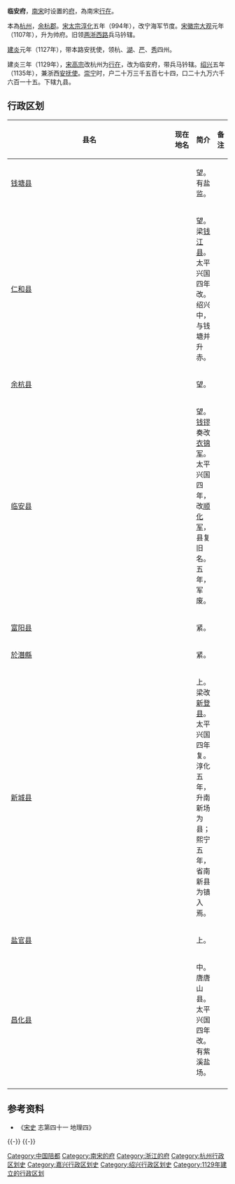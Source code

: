 '''临安府'''，[[南宋|南宋]]时设置的[[府_(行政区划)|府]]，為南宋[[行在|行在]]。

本為[[杭州_(古代)|杭州]]，[[余杭郡|余杭郡]]。[[宋太宗|宋太宗]][[淳化_(年号)|淳化]]五年（994年），改宁海军节度。[[宋徽宗|宋徽宗]][[大观_(年号)|大观]]元年（1107年），升为帅府。旧领[[两浙西路|两浙西路]]兵马钤辖。

[[建炎|建炎]]元年（1127年），带本路安抚使，领杭、[[湖州_(隋朝)|湖]]、[[严州_(浙江)|严]]、[[秀州|秀]]四州。

建炎三年（1129年），[[宋高宗|宋高宗]]改杭州为[[行在|行在]]，改为临安府，带兵马钤辖。[[紹興_(南宋)|绍兴]]五年（1135年），兼浙西[[安抚使|安抚使]]。[[崇宁|崇宁]]时，户二十万三千五百七十四，口二十九万六千六百一十五。下辖九县。

== 行政区划 ==
{| border="2" cellpadding="4" cellspacing="1" style="background: #f9f9f9;font-size:95%; border: 1px #aaa solid; border-collapse: collapse;"
|- bgcolor="#B0C4DE" align="center"
!width=8%|县名
!width=10%|现在地名
!简介
!备注
|-
|[[钱塘县|钱塘县]]||||望。有盐监。||
|-
|[[仁和县|仁和县]]||||望。梁[[钱江县|钱江县]]。太平兴国四年改。绍兴中，与钱塘并升赤。||
|-
|[[余杭县|余杭县]]||||望。||
|-
|[[临安县|临安县]]||||望。[[钱镠|钱镠]]奏改[[衣锦军|衣锦军]]。太平兴国四年，改[[顺化军|顺化军]]，县复旧名。五年，军废。||
|-
|[[富阳县|富阳县]]||||紧。||
|-
|[[於潛縣|於潛縣]]||||紧。||
|-
|[[新登縣|新城县]]||||上。梁改[[新登县|新登县]]。太平兴国四年复。淳化五年，升南新场为县；熙宁五年，省南新县为镇入焉。||
|-
|[[盐官县|盐官县]]||||上。||
|-
|[[昌化县_(北宋)|昌化县]]||||中。唐唐山县。太平兴国四年改。有紫溪盐场。||
|-
|}

== 参考资料 ==
*《[[宋史|宋史]] 志第四十一 地理四》

{{-}}
{{-}}
{{s-start}}
{{s-bef|before=[[東京開封府|東京開封府]]（[[北宋|北宋]]）|row=1}}
{{s-ttl|title=[[中國首都|中國首都]]（南方）
|years=1129年－1276年|row=1}}
{{s-aft|after=[[元大都|元大都]]（[[元朝|元朝]]）|row=1}}
{{end}}

{{南宋行政区划|nocat}}
{{中国都城|nocat}}
{{DEFAULTSORT:L}}
[[Category:中国陪都|Category:中国陪都]]
[[Category:南宋的府|Category:南宋的府]]
[[Category:浙江的府|Category:浙江的府]]
[[Category:杭州行政区划史|Category:杭州行政区划史]]
[[Category:嘉兴行政区划史|Category:嘉兴行政区划史]]
[[Category:绍兴行政区划史|Category:绍兴行政区划史]]
[[Category:1129年建立的行政区划|Category:1129年建立的行政区划]]